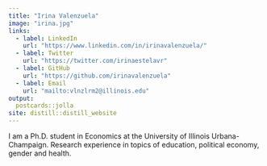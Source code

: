 ```yaml
---
title: "Irina Valenzuela"
image: "irina.jpg"
links:
  - label: LinkedIn
    url: "https://www.linkedin.com/in/irinavalenzuela/"
  - label: Twitter
    url: "https://twitter.com/irinaestelavr"
  - label: GitHub
    url: "https://github.com/irinavalenzuela"
  - label: Email
    url: "mailto:vlnzlrm2@illinois.edu"
output:
  postcards::jolla
site: distill::distill_website  
---
```

 
I am a Ph.D. student in Economics at the University of Illinois Urbana-Champaign. Research experience in topics of education, political economy, gender and health.
